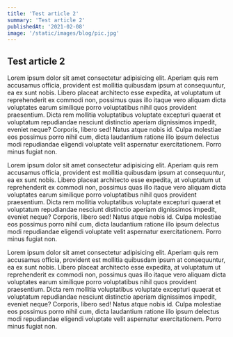 ```yaml
---
title: 'Test article 2'
summary: 'Test article 2'
publishedAt: '2021-02-08'
image: '/static/images/blog/pic.jpg'
---
```


## Test article 2

Lorem ipsum dolor sit amet consectetur adipisicing elit. Aperiam quis rem accusamus officia, provident est mollitia quibusdam ipsum at consequuntur, ea ex sunt nobis. Libero placeat architecto esse expedita, at voluptatum ut reprehenderit ex commodi non, possimus quas illo itaque vero aliquam dicta voluptates earum similique porro voluptatibus nihil quos provident praesentium. Dicta rem mollitia voluptatibus voluptate excepturi quaerat et voluptatum repudiandae nesciunt distinctio aperiam dignissimos impedit, eveniet neque? Corporis, libero sed! Natus atque nobis id. Culpa molestiae eos possimus porro nihil cum, dicta laudantium ratione illo ipsum delectus modi repudiandae eligendi voluptate velit aspernatur exercitationem. Porro minus fugiat non.

Lorem ipsum dolor sit amet consectetur adipisicing elit. Aperiam quis rem accusamus officia, provident est mollitia quibusdam ipsum at consequuntur, ea ex sunt nobis. Libero placeat architecto esse expedita, at voluptatum ut reprehenderit ex commodi non, possimus quas illo itaque vero aliquam dicta voluptates earum similique porro voluptatibus nihil quos provident praesentium. Dicta rem mollitia voluptatibus voluptate excepturi quaerat et voluptatum repudiandae nesciunt distinctio aperiam dignissimos impedit, eveniet neque? Corporis, libero sed! Natus atque nobis id. Culpa molestiae eos possimus porro nihil cum, dicta laudantium ratione illo ipsum delectus modi repudiandae eligendi voluptate velit aspernatur exercitationem. Porro minus fugiat non.

Lorem ipsum dolor sit amet consectetur adipisicing elit. Aperiam quis rem accusamus officia, provident est mollitia quibusdam ipsum at consequuntur, ea ex sunt nobis. Libero placeat architecto esse expedita, at voluptatum ut reprehenderit ex commodi non, possimus quas illo itaque vero aliquam dicta voluptates earum similique porro voluptatibus nihil quos provident praesentium. Dicta rem mollitia voluptatibus voluptate excepturi quaerat et voluptatum repudiandae nesciunt distinctio aperiam dignissimos impedit, eveniet neque? Corporis, libero sed! Natus atque nobis id. Culpa molestiae eos possimus porro nihil cum, dicta laudantium ratione illo ipsum delectus modi repudiandae eligendi voluptate velit aspernatur exercitationem. Porro minus fugiat non.
